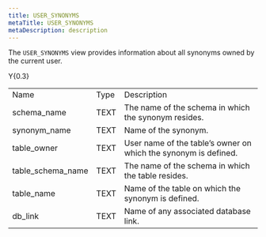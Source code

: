 ```yaml
---
title: USER_SYNONYMS
metaTitle: USER_SYNONYMS
metaDescription: description
---
```


The `USER_SYNONYMS` view provides information about all synonyms owned
by the current user.

<div class="tabularcolumns">

Y{0.3}

</div>

|                     |      |                                                                 |
| ------------------- | ---- | --------------------------------------------------------------- |
| Name                | Type | Description                                                     |
| schema\_name        | TEXT | The name of the schema in which the synonym resides.            |
| synonym\_name       | TEXT | Name of the synonym.                                            |
| table\_owner        | TEXT | User name of the table’s owner on which the synonym is defined. |
| table\_schema\_name | TEXT | The name of the schema in which the table resides.              |
| table\_name         | TEXT | Name of the table on which the synonym is defined.              |
| db\_link            | TEXT | Name of any associated database link.                           |
